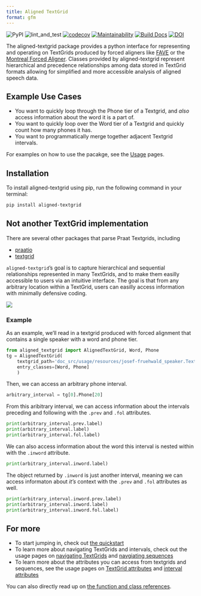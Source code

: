 ```yaml
---
title: Aligned TextGrid
format: gfm
---
```


![PyPI](https://img.shields.io/pypi/v/aligned-textgrid)
![lint_and_test](https://github.com/Forced-Alignment-and-Vowel-Extraction/alignedTextGrid/actions/workflows/test_and_run.yml/badge.svg?event=pull_request&branch=main)
[![codecov](https://codecov.io/gh/Forced-Alignment-and-Vowel-Extraction/alignedTextGrid/branch/dev/graph/badge.svg?token=27YSOQ5ZEL)](https://codecov.io/gh/Forced-Alignment-and-Vowel-Extraction/alignedTextGrid)
[![Maintainability](https://api.codeclimate.com/v1/badges/2387cd247bd8f1211323/maintainability)](https://codeclimate.com/github/Forced-Alignment-and-Vowel-Extraction/alignedTextGrid/maintainability)
[![Build Docs](https://github.com/Forced-Alignment-and-Vowel-Extraction/alignedTextGrid/actions/workflows/build-docs.yml/badge.svg)](https://forced-alignment-and-vowel-extraction.github.io/alignedTextGrid/)
[![DOI](https://zenodo.org/badge/552633207.svg)](https://zenodo.org/badge/latestdoi/552633207)

The aligned-textgrid package provides a python interface for representing and operating on TextGrids produced by forced aligners like [FAVE](https://github.com/JoFrhwld/FAVE) or the [Montreal Forced Aligner](https://montreal-forced-aligner.readthedocs.io/en/latest/). Classes provided by aligned-textgrid represent hierarchical and precedence relationships among data stored in TextGrid formats allowing for simplified and more accessible analysis of aligned speech data. 

## Example Use Cases

- You want to quickly loop through the Phone tier of a Textgrid, and *also* access information about the word it is a part of.
- You want to quickly loop over the Word tier of a Textgrid and quickly count how many phones it has.
- You want to programmatically merge together adjacent Textgrid intervals.

For examples on how to use the pacakge, see the [Usage](usage/) pages.

## Installation
<!-- TODO: documnet other package managers like conda -CB 14 March 2023 -->
To install aligned-textgrid using pip, run the following command in your terminal:

```bash
pip install aligned-textgrid
```


## Not another TextGrid implementation

There are several other packages that parse Praat Textgrids, including

- [praatio](http://timmahrt.github.io/praatIO/praatio.html)
- [textgrid](https://github.com/kylebgorman/textgrid)

`aligned-textgrid`'s goal is to capture hierarchical and sequential relationships represented in many TextGrids, and to make them easilly accessible to users via an intuitive interface. The goal is that from any arbitrary location within a TextGrid, users can easilly access information with minimally defensive coding.

![](doc_src/usage/resources/diagrams/hierarchy_precedence.svg)


### Example

As an example, we'll read in a textgrid produced with forced alignment that contains a single speaker with a word and phone tier.

```python
from aligned_textgrid import AlignedTextGrid, Word, Phone
tg = AlignedTextGrid(
    textgrid_path='doc_src/usage/resources/josef-fruehwald_speaker.TextGrid', 
    entry_classes=[Word, Phone]
    )
```

Then, we can access an arbitrary phone interval.

```python
arbitrary_interval = tg[0].Phone[20]
```

From this aribitrary interval, we can access information about the intervals preceding and following with the `.prev` and `.fol` attributes.

```python
print(arbitrary_interval.prev.label)
print(arbitrary_interval.label)
print(arbitrary_interval.fol.label)
```

We can also access information about the word this interval is nested within with the `.inword` attribute.

```python
print(arbitrary_interval.inword.label)
```

The object returned by `.inword` is just another interval, meaning we can access informaton about *it's* context with the `.prev` and `.fol` attributes as well.

```python
print(arbitrary_interval.inword.prev.label)
print(arbitrary_interval.inword.label)
print(arbitrary_interval.inword.fol.label)
```


## For more

- To start jumping in, check out [the quickstart](usage/index.ipynb)
- To learn more about navigating TextGrids and intervals, check out the usage pages on [navigating TextGrids](usage/01_TextGrids/01_tg-nav.ipynb) and [navgiating sequences](usage/02_Sequences/00_sequence_structure.ipynb)
- To learn more about the attributes you can access from textgrids and sequences, see the usage pages on [TextGrid attributes](usage/01_TextGrids/02_tg-info.ipynb) and [interval attributes](usage/02_Sequences/02_sequence_properties.ipynb)

You can also directly read up on [the function and class references](reference/index.qmd).